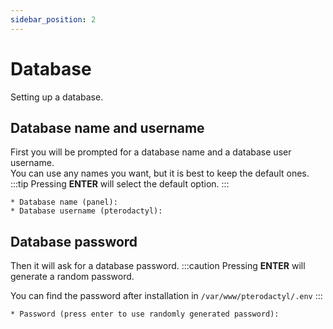 ```yaml
---
sidebar_position: 2
---
```


# Database

Setting up a database.

## Database name and username

First you will be prompted for a database name and a database user username.  
You can use any names you want, but it is best to keep the default ones.
:::tip
Pressing **ENTER** will select the default option.
:::

```
* Database name (panel):
* Database username (pterodactyl):
```

## Database password

Then it will ask for a database password.
:::caution
Pressing **ENTER** will generate a random password.

You can find the password after installation in `/var/www/pterodactyl/.env`
:::

```
* Password (press enter to use randomly generated password):
```
